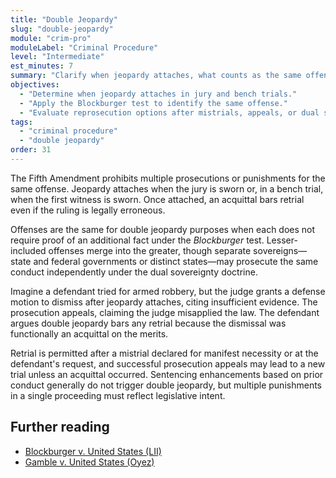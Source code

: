 ```yaml
---
title: "Double Jeopardy"
slug: "double-jeopardy"
module: "crim-pro"
moduleLabel: "Criminal Procedure"
level: "Intermediate"
est_minutes: 7
summary: "Clarify when jeopardy attaches, what counts as the same offense, and recognized exceptions."
objectives:
  - "Determine when jeopardy attaches in jury and bench trials."
  - "Apply the Blockburger test to identify the same offense."
  - "Evaluate reprosecution options after mistrials, appeals, or dual sovereignty situations."
tags:
  - "criminal procedure"
  - "double jeopardy"
order: 31
---
```


The Fifth Amendment prohibits multiple prosecutions or punishments for the same offense. Jeopardy attaches when the jury is sworn or, in a bench trial, when the first witness is sworn. Once attached, an acquittal bars retrial even if the ruling is legally erroneous.

Offenses are the same for double jeopardy purposes when each does not require proof of an additional fact under the *Blockburger* test. Lesser-included offenses merge into the greater, though separate sovereigns—state and federal governments or distinct states—may prosecute the same conduct independently under the dual sovereignty doctrine.

Imagine a defendant tried for armed robbery, but the judge grants a defense motion to dismiss after jeopardy attaches, citing insufficient evidence. The prosecution appeals, claiming the judge misapplied the law. The defendant argues double jeopardy bars any retrial because the dismissal was functionally an acquittal on the merits.

Retrial is permitted after a mistrial declared for manifest necessity or at the defendant's request, and successful prosecution appeals may lead to a new trial unless an acquittal occurred. Sentencing enhancements based on prior conduct generally do not trigger double jeopardy, but multiple punishments in a single proceeding must reflect legislative intent.

## Further reading

- [Blockburger v. United States (LII)](https://www.law.cornell.edu/supremecourt/text/284/299)
- [Gamble v. United States (Oyez)](https://www.oyez.org/cases/2018/17-646)
